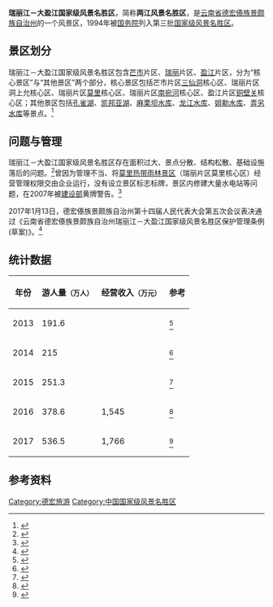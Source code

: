 {{旅游风景区
|名称= 瑞丽江－大盈江国家级风景名胜区
|图片=“瑞丽江-大盈江国家级风景名胜区”牌匾-正面.jpg
|图片尺寸= 200px
|图片说明=“瑞丽江-大盈江国家级风景名胜区”标志碑，摄于[[320国道|320国道]][[畹町镇|畹町]]黑山门
|位于= [[云南省|云南省]][[德宏傣族景颇族自治州|德宏傣族景颇族自治州]]
|类型= 自然景区
|级别= [[中华人民共和国国家级风景名胜区列表|国家级风景名胜区]]
|面积=688平方千米
}}

'''瑞丽江－大盈江国家级风景名胜区'''，简称'''两江风景名胜区'''，是[[云南省|云南省]][[德宏傣族景颇族自治州|德宏傣族景颇族自治州]]的一个风景区，1994年被[[中华人民共和国国务院|国务院]]列入第三批[[中华人民共和国国家级风景名胜区列表|国家级风景名胜区]]。

==景区划分==

瑞丽江－大盈江国家级风景名胜区包含[[芒市|芒市]]片区、[[瑞丽市|瑞丽]]片区、[[盈江县|盈江]]片区，分为“核心景区”与“其他景区”两个部分，核心景区包括芒市片区[[三仙洞_(芒市)|三仙洞]]核心区、瑞丽片区洞上允核心区、瑞丽片区[[扎朵瀑布|莫里]]核心区、瑞丽片区[[南畹河|南宛河]]核心区、盈江片区[[铜壁关自然保护区|铜壁关]]核心区；其他景区包括[[芒究水库|孔雀湖]]、[[凯邦亚湖|凯邦亚湖]]、[[麻栗坝水库|麻栗坝水库]]、[[龙江水电站|龙江水库]]、[[姐勒水库|姐勒水库]]、[[弄另水电站|弄另水库]]等景点。<ref>{{cite web |author=德宏傣族景颇族自治州第十四届人民代表大会第五次会议 表决通过 |title=云南省德宏傣族景颇族自治州瑞丽江－大盈江风景名胜区保护管理条例 |url=http://www.yndhrd.cn/gs/content-13-64-1.html |website=www.yndhrd.cn |date=2010-07-24 |access-date=2020-08-10 |archive-date=2021-04-09 |archive-url=https://web.archive.org/web/20210409153938/http://www.yndhrd.cn/gs/content-13-64-1.html |dead-url=no }}</ref>

==问题与管理==

瑞丽江－大盈江国家级风景名胜区存在面积过大、景点分散、结构松散、基础设施落后的问题。<ref>{{cite journal |author1=周灿 |author2=宋萍 |author3=闷永春 |title=瑞丽江－大盈江风景名胜区发展研究 |journal=[[云南开放大学|云南电大]]学报 |issn=1009-4814 |date=2009 |volume=11 |issue=2 |page=79-82 }}</ref>曾因为管理不当、将[[扎朵瀑布|莫里热带雨林景区]]（瑞丽片区莫里核心区）经营管理权限交由企业运行，没有设立景区标志标牌，景区内修建大量水电站等问题，在2007年被[[中华人民共和国建设部|建设部]]黄牌警告。<ref>{{cite journal |author1=周灿 |author2=宋萍 |author3=闷永春 |title=瑞丽江－大盈江风景名胜区调查报告 |journal=经济研究导刊 |issn=1673-291X |date=2009 |issue=10 |page=168-169 }}</ref>

2017年1月13日，德宏傣族景颇族自治州第十四届人民代表大会第五次会议表决通过《云南省德宏傣族景颇族自治州瑞丽江－大盈江国家级风景名胜区保护管理条例(草案)》。<ref>{{cite news |author=邓清文 |title=德宏：推进生态保护立法工作 |url=http://www.yunnangateway.com/html/2017/shengtaiwenming_0224/15299.html |newspaper=[[云南日报|云南日报]] |date=2017-02-24 |access-date=2020-08-10 |archive-date=2021-04-10 |archive-url=https://web.archive.org/web/20210410074844/http://www.yunnangateway.com/html/2017/shengtaiwenming_0224/15299.html |dead-url=no }}</ref>

==统计数据==

{| class="wikitable"
! scope="col" | 年份
! scope="col" | 游人量<small>（万人）</small>
! scope="col" | 经营收入<small>（万元）</small>
! scope="col" | 参考
|-
! scope="row" | 2013
| 191.6 ||  || <ref>{{cite book |author1=江小群 总编 |author2=[[中华人民共和国住房和城乡建设部|中华人民共和国住房和城乡建设部]] 编 |title=中国城市建设统计年鉴2013 |location=[[北京市|北京]] |publisher=[[中国统计出版社|中国统计出版社]] |date=2014 |isbn=978-7-5037-7272-6 |pages=568-581 }}</ref>
|-
! scope="row" | 2014
| 215 ||  || <ref>{{cite book |author1=丛佳旭 总编 |author2=[[中华人民共和国住房和城乡建设部|中华人民共和国住房和城乡建设部]] 编 |title=中国城市建设统计年鉴2014 |location=[[北京市|北京]] |publisher=[[中国统计出版社|中国统计出版社]] |date=2015 |isbn=978-7-5037-7587-1 |pages=572-585 }}</ref>
|-
! scope="row" | 2015
| 251.3 ||  || <ref>{{cite book |author1=赵惠珍 总编 |author2=[[中华人民共和国住房和城乡建设部|中华人民共和国住房和城乡建设部]] 编 |title=中国城市建设统计年鉴2015 |location=[[北京市|北京]] |publisher=[[中国统计出版社|中国统计出版社]] |date=2016 |isbn=978-7-5037-7959-6 |pages=574-587 }}</ref>
|-
! scope="row" | 2016
| 378.6 || 1,545 || <ref>{{cite book |author1=赵惠珍 总编 |author2=[[中华人民共和国住房和城乡建设部|中华人民共和国住房和城乡建设部]] 编 |title=中国城市建设统计年鉴2016 |location=[[北京市|北京]] |publisher=[[中国统计出版社|中国统计出版社]] |date=2017 |isbn=978-7-5037-8372-2 |pages=570-583 }}</ref>
|-
! scope="row" | 2017
| 536.5 || 1,766 || <ref>{{cite book |author1=李礼平 总编 |author2=[[中华人民共和国住房和城乡建设部|中华人民共和国住房和城乡建设部]] 编 |title=中国城市建设统计年鉴2017 |location=[[北京市|北京]] |publisher=[[中国统计出版社|中国统计出版社]] |date=2018 |isbn= |pages=528-541 }}</ref>
|}

==参考资料==
{{reflist}}

{{中华人民共和国国家级风景名胜区}}
{{德宏主题}}

[[Category:德宏旅游|Category:德宏旅游]]
[[Category:中国国家级风景名胜区|Category:中国国家级风景名胜区]]